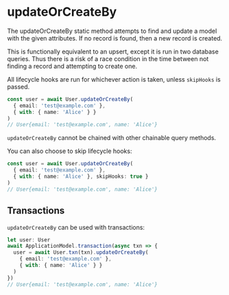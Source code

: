 
# updateOrCreateBy

The updateOrCreateBy static method attempts to find and update a model with the given attributes. If no record is found, then a new record is created.

This is functionally equivalent to an upsert, except it is run in two database queries. Thus there is a risk of a race condition in the time between not finding a record and attempting to create one.

All lifecycle hooks are run for whichever action is taken, unless `skipHooks` is passed.


```ts
const user = await User.updateOrCreateBy(
  { email: 'test@example.com' },
  { with: { name: 'Alice' } }
)
// User{email: 'test@example.com', name: 'Alice'}
```

`updateOrCreateBy` cannot be chained with other chainable query methods.

You can also choose to skip lifecycle hooks:

```ts
const user = await User.updateOrCreateBy(
  { email: 'test@example.com' },
  { with: { name: 'Alice' }, skipHooks: true }
)
// User{email: 'test@example.com', name: 'Alice'}
```

## Transactions

`updateOrCreateBy` can be used with transactions:

```ts
let user: User
await ApplicationModel.transaction(async txn => {
  user = await User.txn(txn).updateOrCreateBy(
    { email: 'test@example.com' },
    { with: { name: 'Alice' } }
  )
})
// User{email: 'test@example.com', name: 'Alice'}
```
